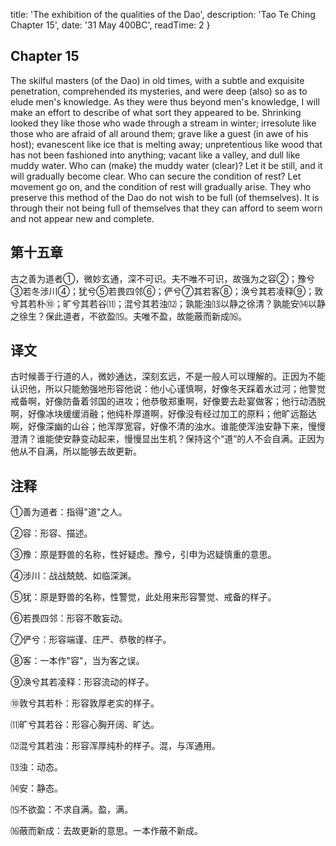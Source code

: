 
  title: 'The exhibition of the qualities of the Dao',
  description: 'Tao Te Ching Chapter 15',
  date: '31 May 400BC',
  readTime: 2
}


## Chapter 15

The skilful masters (of the Dao) in old times, with a subtle and exquisite penetration, comprehended its mysteries, and were deep (also) so as to elude men's knowledge. As they were thus beyond men's knowledge, I will make an effort to describe of what sort they appeared to be. Shrinking looked they like those who wade through a stream in winter; irresolute like those who are afraid of all around them; grave like a guest (in awe of his host); evanescent like ice that is melting away; unpretentious like wood that has not been fashioned into anything; vacant like a valley, and dull like muddy water. Who can (make) the muddy water (clear)? Let it be still, and it will gradually become clear. Who can secure the condition of rest? Let movement go on, and the condition of rest will gradually arise. They who preserve this method of the Dao do not wish to be full (of themselves). It is through their not being full of themselves that they can afford to seem worn and not appear new and complete.

## 第十五章

古之善为道者①，微妙玄通，深不可识。夫不唯不可识，故强为之容②；豫兮③若冬涉川④；犹兮⑤若畏四邻⑥；俨兮⑦其若客⑧；涣兮其若凌释⑨；敦兮其若朴⑩；旷兮其若谷⑾；混兮其若浊⑿；孰能浊⒀以静之徐清？孰能安⒁以静之徐生？保此道者，不欲盈⒂。夫唯不盈，故能蔽而新成⒃。

## 译文

古时候善于行道的人，微妙通达，深刻玄远，不是一般人可以理解的。正因为不能认识他，所以只能勉强地形容他说：他小心谨慎啊，好像冬天踩着水过河；他警觉戒备啊，好像防备着邻国的进攻；他恭敬郑重啊，好像要去赴宴做客；他行动洒脱啊，好像冰块缓缓消融；他纯朴厚道啊，好像没有经过加工的原料；他旷远豁达啊，好像深幽的山谷；他浑厚宽容，好像不清的浊水。谁能使浑浊安静下来，慢慢澄清？谁能使安静变动起来，慢慢显出生机？保持这个“道”的人不会自满。正因为他从不自满，所以能够去故更新。


## 注释

①善为道者：指得"道"之人。

②容：形容、描述。

③豫：原是野兽的名称，性好疑虑。豫兮，引申为迟疑慎重的意思。

④涉川：战战兢兢、如临深渊。

⑤犹：原是野兽的名称，性警觉，此处用来形容警觉、戒备的样子。

⑥若畏四邻：形容不敢妄动。

⑦俨兮：形容端谨、庄严、恭敬的样子。

⑧客：一本作"容"，当为客之误。

⑨涣兮其若凌释：形容流动的样子。

⑩敦兮其若朴：形容敦厚老实的样子。

⑾旷兮其若谷：形容心胸开阔、旷达。

⑿混兮其若浊：形容浑厚纯朴的样子。混，与浑通用。

⒀浊：动态。

⒁安：静态。

⒂不欲盈：不求自满。盈，满。

⒃蔽而新成：去故更新的意思。一本作蔽不新成。
